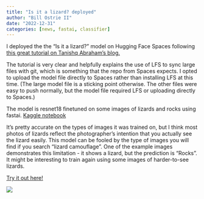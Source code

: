 ```yaml
---
title: "Is it a lizard? deployed"
author: "Bill Ostrie II"
date: "2022-12-31"
categories: [news, fastai, classifier] 
---
```


I deployed the the "Is it a lizard?" model on Hugging Face Spaces following [this great tutorial on Tanishq Abraham's blog.](https://tmabraham.github.io/blog/gradio_hf_spaces_tutorial)

The tutorial is very clear and helpfully explains the use of LFS to sync large files with git, which is something that the repo from Spaces expects. I opted to upload the model file directly to Spaces rather than installing LFS at this time. (The large model file is a sticking point otherwise. The other files were easy to push normally, but the model file required LFS or uploading directly to Spaces.)

The model is resnet18 finetuned on some images of lizards and rocks using fastai. [Kaggle notebook](https://www.kaggle.com/code/billostrie2/v2-is-it-a-lizard)

It's pretty accurate on the types of images it was trained on, but I think most photos of lizards reflect the photographer's intention that you actually see the lizard easily. This model can be fooled by the type of images you will find if you search "lizard camouflage". One of the example images demonstrates this limitation - it shows a lizard, but the prediction is "Rocks". It might be interesting to train again using some images of harder-to-see lizards.

[Try it out here!](https://huggingface.co/spaces/w-2-o/lizard_or_rocks)



![](lizard_or_rocks_space.png)

